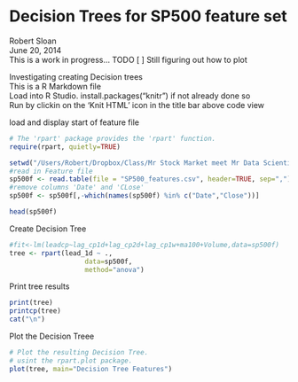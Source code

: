 Decision Trees for SP500 feature set
======================================
Robert Sloan    
June 20, 2014    
This is a work in progress... 
TODO
[ ]  Still figuring out how to plot
    
Investigating creating Decision trees   
This is a R Markdown file    
Load into R Studio.  install.packages("knitr") if not already done so    
Run by clickin on the 'Knit HTML' icon in the title bar above code view    
    
load and display start of feature file   

```r
# The 'rpart' package provides the 'rpart' function.
require(rpart, quietly=TRUE)

setwd("/Users/Robert/Dropbox/Class/Mr Stock Market meet Mr Data Scientist/spy611scripts/Rdemos")
#read in Feature file
sp500f <- read.table(file = "SP500_features.csv", header=TRUE, sep=",")
#remove columns 'Date' and 'CLose'
sp500f <- sp500f[,-which(names(sp500f) %in% c("Date","Close"))]

head(sp500f)  
```    
    
Create Decision Tree    
    
```r
#fit<-lm(leadcp~lag_cp1d+lag_cp2d+lag_cp1w+ma100+Volume,data=sp500f)
tree <- rpart(lead_1d ~ .,
                   data=sp500f,
                   method="anova")
```   
    
Print tree results    
      
```r
print(tree)
printcp(tree)
cat("\n")
```
    
Plot the Decision Treee    
    
```r
# Plot the resulting Decision Tree.
# usint the rpart.plot package.
plot(tree, main="Decision Tree Features")
```

